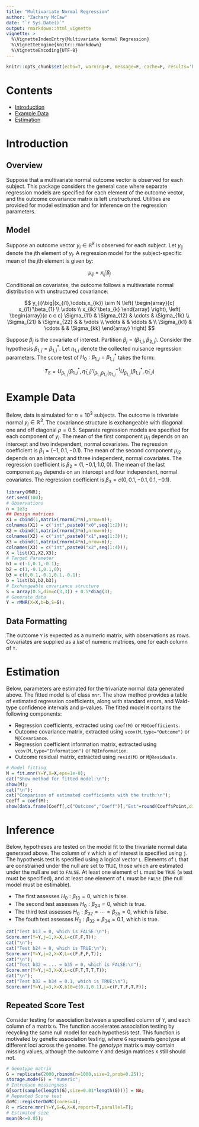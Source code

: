 ```yaml
---
title: "Multivariate Normal Regression"
author: "Zachary McCaw"
date: "`r Sys.Date()`"
output: rmarkdown::html_vignette
vignette: >
  %\VignetteIndexEntry{Multivariate Normal Regression}
  %\VignetteEngine{knitr::rmarkdown}
  %\VignetteEncoding{UTF-8}
---
```


```r
knitr::opts_chunk$set(echo=T, warning=F, message=F, cache=F, results='hold');
```

# Contents

* [Introduction](#introduction)
* [Example Data](#example-data)
* [Estimation](#estimation)

# Introduction

## Overview

Suppose that a multivariate normal outcome vector is observed for each subject. This package considers the general case where separate regression models are specified for each element of the outcome vector, and the outcome covariance matrix is left unstructured. Utilities are provided for model estimation and for inference on the regression parameters. 

## Model

Suppose an outcome vector $y_{i}\in\mathbb{R}^{k}$ is observed for each subject. Let $y_{ij}$ denote the $j$th element of $y_{i}$. A regression model for the subject-specific mean of the $j$th element is given by:

$$
\mu_{ij} = x_{ij}'\beta_{j}
$$

Conditional on covariates, the outcome follows a multivariate normal distribution with unstructured covariance:

$$
y_{i}\big|(x_{i1},\cdots,x_{ik}) \sim N \left(
\begin{array}{c}
x_{i1}'\beta_{1} \\
\vdots \\
x_{ik}'\beta_{k}
\end{array}
\right), \left(
\begin{array}{c c c c}
\Sigma_{11} & \Sigma_{12} & \cdots & \Sigma_{1k} \\
\Sigma_{21} & \Sigma_{22} & & \vdots \\
\vdots & & \ddots & \\
\Sigma_{k1} & \cdots & & \Sigma_{kk}
\end{array}
\right)
$$

Suppose $\beta_{j}$ is the covariate of interest. Partition $\beta_{j}=(\beta_{1,j},\beta_{2,j})$. Consider the hypothesis $\beta_{1,j} = \beta_{1,j}^{*}$. Let $\eta_{1,j}$ denote the collected nuisance regression parameters. The score test of $H_{0}:\beta_{1,j} = \beta_{1,j}^{*}$ takes the form:

$$
T_{S} = U_{\beta_{1,j}}(\beta_{1,j}^{*},\tilde{\eta}_{1,j})'I_{\beta_{1,j}\beta_{1,j}\big|\eta_{1,j}}^{-1}
U_{\beta_{1,j}}(\beta_{1,j}^{*},\tilde{\eta}_{1,j})
$$

# Example Data

Below, data is simulated for $n=10^{3}$ subjects. The outcome is trivariate normal $y_{i}\in\mathbb{R}^{3}$. The covariance structure is exchangeable with diagonal one and off diagonal $\rho=0.5$. Separate regression models are specified for each component of $y_{i}$. The mean of the first component $\mu_{i1}$ depends on an intercept and two independent, normal covariates. The regression coefficient is $\beta_{1} = (-1,0.1,-0.1)$. The mean of the second component $\mu_{i2}$ depends on an intercept and three independent, normal covariates. The regression coefficient is $\beta_{2} = (1,-0.1,1.0,0)$. The mean of the last component $\mu_{i3}$ depends on an intercept and four independent, normal covariates. The regression coefficient is $\beta_{3} = c(0,0.1,-0.1,0.1,-0.1)$.

```r
library(MNR);
set.seed(100);
# Observations
n = 1e3;
## Design matrices
X1 = cbind(1,matrix(rnorm(2*n),nrow=n));
colnames(X1) = c("int",paste0("x0",seq(1:2)));
X2 = cbind(1,matrix(rnorm(3*n),nrow=n));
colnames(X2) = c("int",paste0("x1",seq(1:3)));
X3 = cbind(1,matrix(rnorm(4*n),nrow=n));
colnames(X3) = c("int",paste0("x2",seq(1:4)));
X = list(X1,X2,X3);
# Target Parameter
b1 = c(-1,0.1,-0.1);
b2 = c(1,-0.1,0.1,0);
b3 = c(0,0.1,-0.1,0.1,-0.1);
b = list(b1,b2,b3);
# Exchangeable covariance structure
S = array(0.5,dim=c(3,3)) + 0.5*diag(3);
# Generate data
Y = rMNR(X=X,b=b,S=S);
```

## Data Formatting

The outcome `Y` is expected as a numeric matrix, with observations as rows. Covariates are supplied as a *list* of numeric matrices, one for each column of `Y`. 

# Estimation

Below, parameters are estimated for the trivariate normal data generated above. The fitted model is of class `mnr`. The show method provides a table of estimated regression coefficients, along with standard errors, and Wald-type confidence intervals and p-values. The fitted model `M` contains the following components:

* Regression coefficients, extracted using `coef(M)` or `M@Coefficients`.
* Outcome covariance matrix, extracted using `vcov(M,type="Outcome")` or `M@Covariance`.
* Regression coefficient information matrix, extracted using `vcov(M,type="Information")` or `M@Information`.
* Outcome residual matrix, extracted using `resid(M)` or `M@Residuals`. 

```r
# Model fitting
M = fit.mnr(Y=Y,X=X,eps=1e-8);
cat("Show method for fitted model:\n");
show(M);
cat("\n");
cat("Comparison of estimated coefficients with the truth:\n");
Coeff = coef(M);
show(data.frame(Coeff[,c("Outcome","Coeff")],"Est"=round(Coeff$Point,digits=3),"Truth"=unlist(b)));
```

# Inference

Below, hypotheses are tested on the model fit to the trivariate normal data generated above. The column of `Y` which is of interest is specified using `j`. The hypothesis test is specified using a logical vector `L`. Elements of `L` that are constrained under the null are set to `TRUE`, those which are estimated under the null are set to `FALSE`. At least one element of `L` must be `TRUE` (a test must be specified), and at least one element of `L` must be `FALSE` (the null model must be estimable). 

* The first assesses $H_{0}:\beta_{13}=0$, which is false. 
* The second test assesses $H_{0}:\beta_{24}=0$, which is true. 
* The third test assesses $H_{0}:\beta_{32} = \cdots = \beta_{35} = 0$, which is false. 
* The fouth test assesses $H_{0}:\beta_{32} = \beta_{34} = 0.1$, which is true. 

```r
cat("Test b13 = 0, which is FALSE:\n");
Score.mnr(Y=Y,j=1,X=X,L=c(F,F,T));
cat("\n");
cat("Test b24 = 0, which is TRUE:\n");
Score.mnr(Y=Y,j=2,X=X,L=c(F,F,F,T));
cat("\n");
cat("Test b32 = ... = b35 = 0, which is FALSE:\n");
Score.mnr(Y=Y,j=3,X=X,L=c(F,T,T,T,T));
cat("\n");
cat("Test b32 = b34 = 0.1, which is TRUE:\n");
Score.mnr(Y=Y,j=3,X=X,b10=c(0.1,0.1),L=c(F,T,F,T,F));
```

## Repeated Score Test

Consider testing for association between a specified column of `Y`, and each column of a matrix `G`. The function \code{rScore.mnr} accelerates association testing by recycling the same null model for each hypothesis test. This function is motivated by genetic association testing, where `G` represents genotype at different loci across the genome. The *genotype* matrix `G` may contain missing values, although the outcome `Y` and design matrices `X` still should not. 

```r
# Genotype matrix
G = replicate(2000,rbinom(n=1000,size=2,prob=0.25));
storage.mode(G) = "numeric";
# Introduce missingness
G[sort(sample(length(G),size=0.01*length(G)))] = NA;
# Repeated Score test
doMC::registerDoMC(cores=4);
R = rScore.mnr(Y=Y,G=G,X=X,report=T,parallel=T);
# Estimated size
mean(R<=0.05);
```


